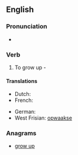 ==English==

===Pronunciation===
* {{audio|en-us-upgrow.ogg|Audio (US)}}

===Verb===
{{en-verb|upgrows|upgrowing|upgrew|upgrown}}

# {{context|archaic|lang=en}} To grow up - {{w|John Milton}}

====Translations====
{{trans-top|grow up}}
* Dutch: {{t+|nl|opgroeien}}
* French: {{t+|fr|grandir}}
{{trans-mid}}
* German: {{t+|de|wachsen}}
* West Frisian: [[opwaakse]]
{{trans-bottom}}

===Anagrams===
* [[grow up#English|grow up]]